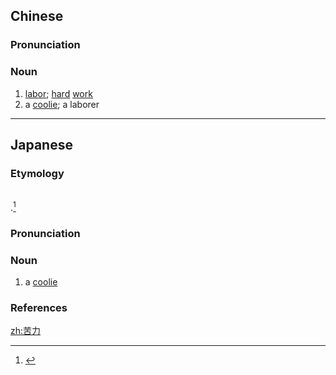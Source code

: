 ==Chinese==
{{zh-forms}}
{{wikipedia|lang=zh}}

===Pronunciation===
{{zh-pron
|m=kǔlì
|c=fu2 lik6
|h=pfs=khú-li̍t
|mn=khó͘-le̍k/khó͘-lo̍h/ku-lí
|cat=n
}}

===Noun===
{{zh-noun}}

# [[labor]]; [[hard]] [[work]]
# a [[coolie]]; a laborer

----

==Japanese==
{{wikipedia|lang=ja}}
{{ja-kanjitab|yomi=irr|sort=くうりい|くー|りー}}

===Etymology===
{{ateji|c=y|sort=くうりい}}<br>
{{borrowing|ja|cmn|苦力|tr=kǔlì|sort=くうりい}}.<ref name="DJR">{{R:Daijirin}}</ref>

===Pronunciation===
{{ja-pron|yomi=irr|クーリー|acc=1|acc_ref=DJR,NHK}}

===Noun===
{{ja-noun|クーリー}}

# a [[coolie]]

===References===
<references/>

[[zh:苦力]]